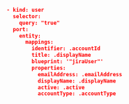 ```json showLineNumbers
- kind: user
  selector:
    query: "true"
  port:
    entity:
      mappings:
        identifier: .accountId
        title: .displayName
        blueprint: '"jiraUser"'
        properties:
          emailAddress: .emailAddress
          displayName: .displayName
          active: .active
          accountType: .accountType
```